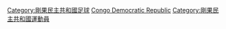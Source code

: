 {{Catnav|頁面分類|...|足球|各國足球|剛果民主共和國足球}}
{{Catnav|頁面分類|...|各國體育|剛果民主共和國體育|剛果民主共和國足球}}
{{Catnav|頁面分類|...|各國體育|各國足球|剛果民主共和國足球}}
{{Commons cat|Association football players from the Democratic Republic of the Congo}}

[[Category:剛果民主共和國足球|Category:剛果民主共和國足球]]
[[Category:各国足球运动员|Congo Democratic Republic]]
[[Category:剛果民主共和國運動員|Category:剛果民主共和國運動員]]
